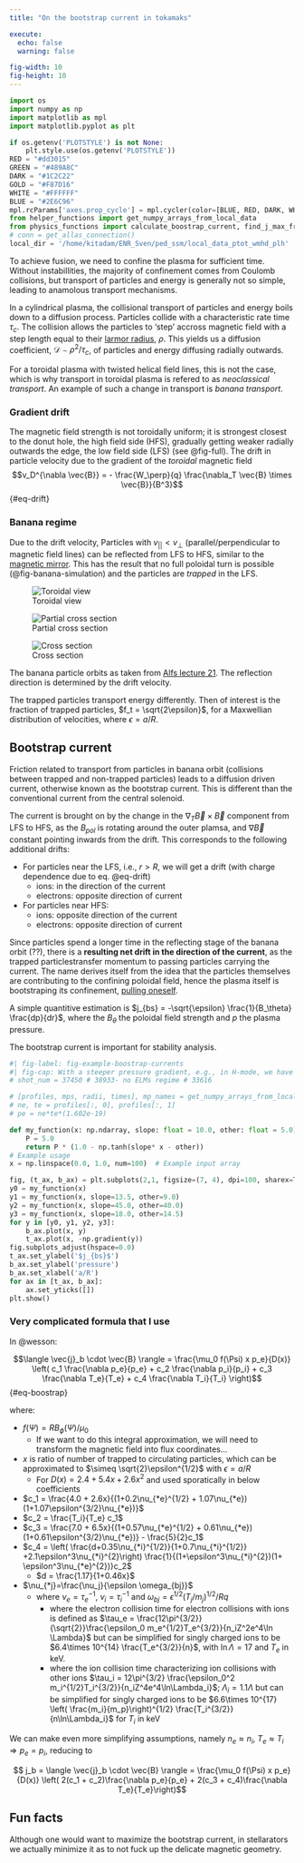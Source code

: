 ```yaml
---
title: "On the bootstrap current in tokamaks"

execute: 
  echo: false
  warning: false

fig-width: 10 
fig-height: 10
---
```

```python

import os 
import numpy as np
import matplotlib as mpl
import matplotlib.pyplot as plt 

if os.getenv('PLOTSTYLE') is not None: 
    plt.style.use(os.getenv('PLOTSTYLE'))
RED = "#dd3015"
GREEN = "#489A8C"
DARK = "#1C2C22"
GOLD = "#F87D16"
WHITE = "#FFFFFF"
BLUE = "#2E6C96"
mpl.rcParams['axes.prop_cycle'] = mpl.cycler(color=[BLUE, RED, DARK, WHITE, GREEN, GOLD]) 
from helper_functions import get_numpy_arrays_from_local_data
from physics_functions import calculate_boostrap_current, find_j_max_from_boostrap_current
# conn = get_allas_connection()
local_dir = '/home/kitadam/ENR_Sven/ped_ssm/local_data_ptot_wmhd_plh'

```
To achieve fusion, we need to confine the plasma for sufficient time. Without instabillities, the majority of confinement comes from Coulomb collisions, but transport of particles and energy is generally not so simple, leading to anamolous transport mechanisms. 

In a cylindrical plasma, the collisional transport of particles and energy boils down to a diffusion process. Particles collide with a characteristic rate time $\tau_c$. The collision allows the particles to 'step' accross magnetic field with a step length equal to their [larmor radius](https://en.wikipedia.org/wiki/Gyroradius), $\rho$. This yields us a diffusion coefficient, $\mathcal{D} \sim \rho^2 / \tau_c$, of particles and energy diffusing radially outwards. 

For a toroidal plasma with twisted helical field lines, this is not the case, which is why transport in toroidal plasma is refered to as _neoclassical transport_. An example of such a change in transport is *banana transport*.

### Gradient drift

The magnetic field strength is not toroidally uniform; it is strongest closest to the donut hole, the high field side (HFS), gradually getting weaker radially outwards the edge,  the low field side (LFS) (see @fig-full).
The drift in particle velocity due to the gradient of the _toroidal_ magnetic field $$v_D^{\nabla \vec{B}} = - \frac{W_\perp}{q} \frac{\nabla_T \vec{B} \times \vec{B}}{B^3}$${#eq-drift}

### Banana regime 
Due to the drift velocity, Particles with $v_{||} < v_\perp$ (parallel/perpendicular to magnetic field lines) can be reflected from LFS to HFS, similar to the [magnetic mirror](https://en.wikipedia.org/wiki/Magnetic_mirror). This has the result that no full poloidal turn is possible (@fig-banana-simulation) and the particles are _trapped_ in the LFS. 

::: {#fig-banana-simulation layout-ncol=3 layout-valign="center"} 

![Toroidal view](./local_figures/Banana_orbits_with_notations.jpg){#fig-full}

![Partial cross section](./local_figures/banana_orbits_2.png){#fig-partial-cross-section}

![Cross section](./local_figures/banana_orbit_3.png){#fig-cross-section}

The banana particle orbits as taken from [Alfs lecture 21](https://www.youtube.com/watch?v=1fCkCHMNgKw). The reflection direction is determined by the drift velocity.
:::

The trapped particles transport energy differently. Then of interest is the fraction of trapped particles, $f_t = \sqrt{2\epsilon}$, for a Maxwellian distribution of velocities, where $\epsilon = a/R$.

## Bootstrap current

Friction related to transport from particles in banana orbit (collisions between trapped and non-trapped particles) leads to a diffusion driven current, otherwise known as the bootstrap current. This is different than the conventional current from the central solenoid. 

The current is brought on by the change in the $\nabla_T \vec{B} \times \vec{B}$ component from LFS to HFS, as the $B_{pol}$ is rotating around the outer plamsa, and $\nabla \vec{B}$ constant pointing inwards from the drift.
This corresponds to the following additional drifts: 

-  For particles near the LFS, i.e., $r > R$, we will get a drift (with charge dependence due to eq. @eq-drift)
    - ions: in the direction of the current
    - electrons: opposite direction of current
- For particles near HFS: 
    - ions: opposite direction of the current
    - electrons: opposite direction of current

Since particles spend a longer time in the reflecting stage of the banana orbit (??), there is a **resulting net drift in the direction of the current**, as the trapped particlestransfer momentum to passing particles carrying the current. 
The name derives itself from the idea that the particles themselves are contributing to the confining poloidal field, hence the plasma itself is bootstraping its confinement, [pulling oneself](https://erikjanvankesteren.nl/blog/2018-03-01-baron-bootstrap.html).  

A simple quantitive estimation is $j_{bs} = -\sqrt{\epsilon} \frac{1}{B_\theta} \frac{dp}{dr}$, where the $B_\theta$ the poloidal field strength and $p$ the plasma pressure.

The bootstrap current is important for stability analysis. 

```python
#| fig-label: fig-example-boostrap-currents
#| fig-cap: With a steeper pressure gradient, e.g., in H-mode, we have a larger boostrap current
# shot_num = 37450 # 38933- no ELMs regime # 33616 

# [profiles, mps, radii, times], mp_names = get_numpy_arrays_from_local_data(shot_num, local_dir)
# ne, te = profiles[:, 0], profiles[:, 1]
# pe = ne*te*(1.602e-19) 

def my_function(x: np.ndarray, slope: float = 10.0, other: float = 5.0):
    P = 5.0  
    return P * (1.0 - np.tanh(slope* x - other))
# Example usage
x = np.linspace(0.0, 1.0, num=100)  # Example input array

fig, (t_ax, b_ax) = plt.subplots(2,1, figsize=(7, 4), dpi=100, sharex=True)
y0 = my_function(x)
y1 = my_function(x, slope=13.5, other=9.0)
y2 = my_function(x, slope=45.0, other=40.0)
y3 = my_function(x, slope=18.0, other=14.5)
for y in [y0, y1, y2, y3]:
    b_ax.plot(x, y)
    t_ax.plot(x, -np.gradient(y))
fig.subplots_adjust(hspace=0.0)
t_ax.set_ylabel('$j_{bs}$')
b_ax.set_ylabel('pressure')
b_ax.set_xlabel('a/R')
for ax in [t_ax, b_ax]: 
    ax.set_yticks([])
plt.show()
```

### Very complicated formula that I use
In @wesson: 


$$\langle \vec{j}_b \cdot \vec{B} \rangle = \frac{\mu_0 f(\Psi) x p_e}{D(x)} \left( c_1 \frac{\nabla p_e}{p_e} + c_2 \frac{\nabla p_i}{p_i}  + c_3 \frac{\nabla T_e}{T_e} + c_4 \frac{\nabla T_i}{T_i} \right)$${#eq-boostrap}

where: 

-  $f(\Psi) = RB_\phi(\Psi) / \mu_0$
    - If we want to do this integral approximation, we will need to transform the magnetic field into flux coordinates...
- $x$ is ratio of number of trapped to circulating particles, which can be approximated to $\simeq \sqrt{2}\epsilon^{1/2}$ with $\epsilon=a/R$
  - For $D(x) = 2.4 + 5.4x + 2.6x^2$ and used sporatically in below coefficients
- $c_1 = \frac{4.0 + 2.6x}{(1+0.2\nu_{*e}^{1/2} + 1.07\nu_{*e})(1+1.07\epsilon^{3/2}\nu_{*e})}$
- $c_2 = \frac{T_i}{T_e} c_1$
- $c_3 = \frac{7.0 + 6.5x}{(1+0.57\nu_{*e}^{1/2} + 0.61\nu_{*e})(1+0.61\epsilon^{3/2}\nu_{*e})} - \frac{5}{2}c_1$
- $c_4 = \left( \frac{d+0.35\nu_{*i}^{1/2}}{1+0.7\nu_{*i}^{1/2}} +2.1\epsilon^3\nu_{*i}^{2}\right) \frac{1}{(1+\epsilon^3\nu_{*i}^{2})(1+ \epsilon^3\nu_{*e}^{2})}c_2$
  - $d = \frac{1.17}{1+0.46x}$
- $\nu_{*j}=\frac{\nu_j}{\epsilon \omega_{bj}}$
  - where $\nu_e = \tau_e^{-1}$, $\nu_i = \tau_i^{-1}$ and $\omega_{bj} = \epsilon^{1/2}(T_j/m_j)^{1/2} / Rq$
    - where the electron collision time for electron collisions with ions is defined as $\tau_e = \frac{12\pi^{3/2}}{\sqrt{2}}\frac{\epsilon_0 m_e^{1/2}T_e^{3/2}}{n_iZ^2e^4\ln \Lambda}$ but can be simplified for singly charged ions to be $6.4\times 10^{14} \frac{T_e^{3/2}}{n}$, with $\ln \Lambda = 17$ and $T_e$ in keV.
    - where the ion collision time characterizing ion collisions with other ions $\tau_i = 12\pi^{3/2} \frac{\epsilon_0^2 m_i^{1/2}T_i^{3/2}}{n_iZ^4e^4\ln\Lambda_i}$; $\Lambda_i = 1.1\Lambda$ but can be simplified for singly charged ions to be $6.6\times 10^{17} \left( \frac{m_i}{m_p}\right)^{1/2} \frac{T_i^{3/2}}{n\ln\Lambda_i}$ for $T_i$ in keV

We can make even more simplifying assumptions, namely $n_e \approx n_i$, $T_e \approx T_i$ $\Rightarrow p_e = p_i$, reducing to 

$$ j_b = \langle \vec{j}_b \cdot \vec{B} \rangle = \frac{\mu_0 f(\Psi) x p_e}{D(x)} \left( 2(c_1 + c_2)\frac{\nabla p_e}{p_e} + 2(c_3 + c_4)\frac{\nabla T_e}{T_e}\right)$$

## Fun facts 

Although one would want to maximize the bootstrap current, in stellarators we actually minimize it as to not fuck up the delicate magnetic geometry.